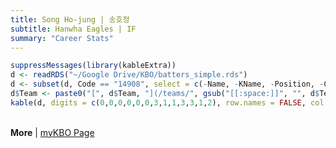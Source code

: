 ```yaml
---
title: Song Ho-jung | 송호정
subtitle: Hanwha Eagles | IF
summary: "Career Stats"
---
```

```r
suppressMessages(library(kableExtra))
d <- readRDS("~/Google Drive/KBO/batters_simple.rds")
d <- subset(d, Code == "14908", select = c(-Name, -KName, -Position, -Code, -Url))
d$Team <- paste0("[", d$Team, "](/teams/", gsub("[[:space:]]", "", d$Team), ")")
kable(d, digits = c(0,0,0,0,0,0,3,1,1,3,3,1,2), row.names = FALSE, col.names = c("Season","Age","Team","G","PA","HR","OPS","BB%","SO%","ISO","BABIP","wRC+","WAR")) %>% kable_styling(bootstrap_options = c("striped", "hover"), fixed_thead = T)
```
<br>
**More** | [myKBO Page](https://mykbostats.com/players/2129-Song-Hojung-Hanwha-Eagles)
